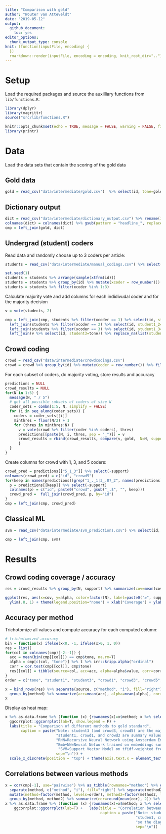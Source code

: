 ```yaml
---
title: "Comparison with gold"
author: "Wouter van Atteveldt"
date: "2019-05-12"
output: 
  github_document:
    toc: yes
editor_options: 
  chunk_output_type: console
knit: (function(inputFile, encoding) {
  })
  rmarkdown::render(inputFile, encoding = encoding, knit_root_dir="..") 
---
```


# Setup

Load the required packages and source the auxilliary functions from `lib/functions.R`:

```r
library(dplyr)
library(magrittr)
source("src/lib/functions.R")
```

```r
knitr::opts_chunk$set(echo = TRUE, message = FALSE, warning = FALSE, fig.path="figures/")
library(printr)
```

# Data

Load the data sets that contain the scoring of the gold data

## Gold data

```r
gold = read_csv("data/intermediate/gold.csv")  %>% select(id, tone=gold) %>% filter(!is.na(tone))
```

## Dictionary output

```r
dict = read_csv("data/intermediate/dictionary_output.csv") %>% rename(id=ID) %>% select(-headline_recessie) 
colnames(dict) = colnames(dict) %>% gsub(pattern = "headline_", replacement = "")
cmp = left_join(gold, dict)
```

## Undergrad (student) coders

Read data and randomly choose up to 3 coders per article:

```r
students = read_csv("data/intermediate/manual_codings.csv") %>% select(id, Codeur=coder, tone) %>% filter(id %in% gold$id, !is.na(tone))

set.seed(1)
students = students %>% arrange(sample(xtfrm(id)))
students = students %>% group_by(id) %>% mutate(xcoder = row_number()) %>% ungroup
students = students %>% filter(xcoder %in% 1:3) 
```

Calculate majority vote and add columns for each indidivudal coder and for the majority decision

```r
v = vote(students, 2)

cmp = left_join(cmp, students %>% filter(xcoder == 1) %>% select(id, student1_1=tone)) %>% 
  left_join(students %>% filter(xcoder == 2) %>% select(id, student1_2=tone)) %>% 
  left_join(students %>% filter(xcoder == 3) %>% select(id, student1_3=tone)) %>% 
  left_join(v %>% select(id, student3=tone)) %>% replace_na(list(student3=0))
```

## Crowd coding

```r
crowd = read_csv("data/intermediate/crowdcodings.csv")
crowd = crowd %>% group_by(id) %>% mutate(coder = row_number()) %>% filter(coder <= 5)
```

For each subset of coders, do majority voting, store results and accuracy

```r
predictions = NULL
crowd_results = NULL
for(N in 1:5) {
  message(N, " / 5")
  # get all possible subsets of coders of size N
  coder_sets = combn(1:5, N, simplify = FALSE)
  for (i in seq_along(coder_sets)) {
    coders = coder_sets[[i]]
    minthres = floor(N/2) + 1
    for (thres in minthres:N) {
      v = vote(crowd %>% filter(coder %in% coders), thres)
      predictions[[paste(N, i, thres, sep = "_")]] = v
      crowd_results = rbind(crowd_results, compare(v, gold,  N=N, support=thres, i=i))
      }
  }
}
```

Create columns for crowd with 1, 3, and 5 coders:

```r
crowd_pred = predictions[["5_1_3"]] %>% select(-support)
colnames(crowd_pred) = c("id", "crowd5")
for(keep in names(predictions)[grep("1_._1|3_.0?_2", names(predictions))]) {
  p = predictions[[keep]] %>% select(-support) 
  colnames(p) = c("id", paste0("crowd", gsub("_.$", "", keep)))
  crowd_pred =  full_join(crowd_pred, p, by="id")
}
cmp = left_join(cmp, crowd_pred)
```

## Classical ML

```r
svm = read_csv("data/intermediate/svm_predictions.csv") %>% select(id, SVM=prediction)

cmp = left_join(cmp, svm)
```

# Results

## Crowd coding coverage / accuracy

```r

res = crowd_results %>% group_by(N, support) %>% summarize(cov=mean(cov), acc=mean(acc), alpha=mean(alpha))

ggplot(res, aes(x=cov, y=alpha, color=factor(N), label=paste0("≥", support, " / ", N))) + geom_point() + geom_line() + geom_text(vjust=1) + 
  ylim(.8, 1) + theme(legend.position="none") + xlab("Coverage") + ylab("Alpha (ordinal)")

```

## Accuracy per method

Trichotomize all values and compute accuracy for each computed column:

```r
# trichotomized accuracy
bin = function(x) ifelse(x<0, -1, ifelse(x>0, 1, 0))
res = list()
for(col in colnames(cmp)[-2:-1]) {
  acc = mean(bin(cmp[[col]]) == cmp$tone, na.rm=T)
  alpha = cmp[c(col, "tone")] %>% t %>% irr::kripp.alpha("ordinal")
  corr = cor.test(cmp[[col]], cmp$tone)
  res[[col]] = tibble(source=col, acc=acc, alpha=alpha$value, corr=corr$estimate)
}
order = c("tone", "student1", "student3", "crowd1", "crowd3", "crowd5", "CNN", "SVM", "DANEW", "pattern", "polyglot", "boukes", "LMcD", "AFINN", "LSS")

x = bind_rows(res) %>% separate(source, c("method", "i"), fill="right") %>% mutate(method=factor(method, levels=order)) %>% 
  group_by(method) %>% summarize(acc=mean(acc), alpha=mean(alpha), corr=mean(corr))
x
```

Display as heat map:

```r
x %>% as.data.frame %>% (function (x) {rownames(x)=x$method; x %>% select(-method)}) %>% as.matrix %>% t %>% 
  ggcorrplot::ggcorrplot(lab=T, show.legend = F) +   
  labs(title = "Comparison of different methods to gold standard",
       caption = paste("Note: student3 (and crowd3, crowd5) are the majority vote between 3 (or 5) student/crowd coders.",
                       "student1, crowd1, and crowd3 are summary values for multiple (combinations of) coders.",
                       "RNN=Recursive Neural Network using Amsterdam Embedding Model;",
                       "Emb+NN=Neural Network trained on embeddings summed per doc;",
                        "SVM=Support Vector Model on tfidf-weighted freqs",
                       sep="\n")) +
  scale_x_discrete(position = "top") + theme(axis.text.x = element_text(angle = 0, hjust = .5))
```

## Correlations between various methods

```r
x = cor(cmp[-1], use="pairwise") %>% as_tibble(rownames="method") %>% gather("method2", "cor", -method) %>% 
  separate(method, c("method", "i"), fill="right") %>% separate(method2, c("method2", "i2"), fill="right") %>%
  mutate(method=factor(method, levels=order), method2=factor(method2, levels=order)) %>% 
  group_by(method, method2) %>% summarize(cor=round(mean(cor), 2)) %>% spread(method2, cor)
x %>% as.data.frame %>% (function (x) {rownames(x)=x$method; x %>% select(-method)}) %>% as.matrix %>% t %>% 
    ggcorrplot::ggcorrplot(lab=T) +   labs(title = "Correlation between methods",
                                           caption = paste("Note: student3 (and crowd3, crowd5) are the majority vote between 3 (or 5) student/crowd coders.",
                                                           "studen1, crowd1, and crowd3 are summary values for multiple (combinations of) coders,",
                                                           "so the diagonal reflects the average correlation between them",
                                                           sep="\n"))
```